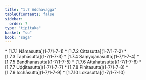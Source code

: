 ```yaml
---
title: "1.7 Addhavagga"
tableOfContents: false
sidebar:
  order: 7
type: "tipitaka"
basket: "su"
book: "saga"
---
```



<DynamicBreadcrumb />



<TableOfContents book="saga" section="1.7">
* [1.7.1 Nāmasutta](1-7/1-7-1)
* [1.7.2 Cittasutta](1-7/1-7-2)
* [1.7.3 Taṇhāsutta](1-7/1-7-3)
* [1.7.4 Saṃyojanasutta](1-7/1-7-4)
* [1.7.5 Bandhanasutta](1-7/1-7-5)
* [1.7.6 Attahatasutta](1-7/1-7-6)
* [1.7.7 Uḍḍitasutta](1-7/1-7-7)
* [1.7.8 Pihitasutta](1-7/1-7-8)
* [1.7.9 Icchāsutta](1-7/1-7-9)
* [1.7.10 Lokasutta](1-7/1-7-10)
</TableOfContents>